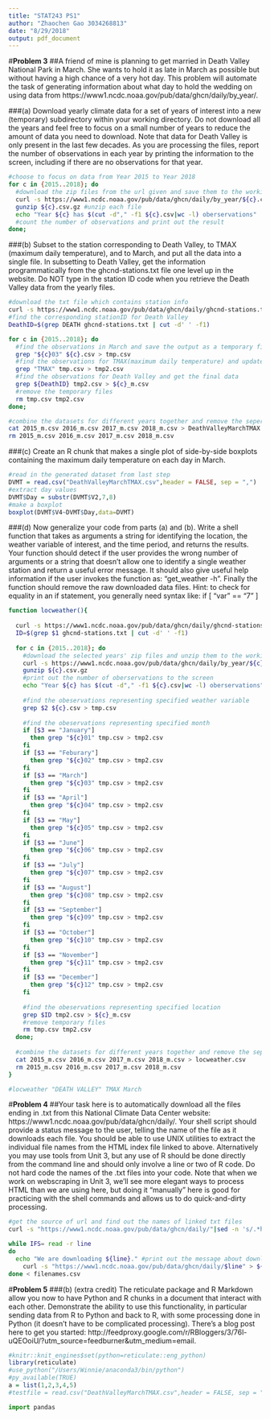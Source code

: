 ```yaml
---
title: "STAT243 PS1"
author: "Zhaochen Gao 3034268813"
date: "8/29/2018"
output: pdf_document
---
```

#**Problem 3**
##A friend of mine is planning to get married in Death Valley National Park in March. She wants to hold it as late in March as possible but without having a high chance of a very hot day. This problem will automate the task of generating information about what day to hold the wedding on using data from https://www1.ncdc.noaa.gov/pub/data/ghcn/daily/by_year/.

###(a) Download yearly climate data for a set of years of interest into a new (temporary) subdirectory within your working directory. Do not download all the years and feel free to focus on a small number of years to reduce the amount of data you need to download. Note that data for Death Valley is only present in the last few decades. As you are processing the files, report the number of observations in each year by printing the information to the screen, including if there are no observations for that year.
```bash
#choose to focus on data from Year 2015 to Year 2018
for c in {2015..2018}; do 
  #download the zip files from the url given and save them to the working directory
  curl -s https://www1.ncdc.noaa.gov/pub/data/ghcn/daily/by_year/${c}.csv.gz > ${c}.csv.gz
  gunzip ${c}.csv.gz #unzip each file
  echo "Year ${c} has $(cut -d"," -f1 ${c}.csv|wc -l) oberservations" 
  #count the number of observations and print out the result
done;
```
###(b) Subset to the station corresponding to Death Valley, to TMAX (maximum daily temperature), and to March, and put all the data into a single file. In subsetting to Death Valley, get the information programmatically from the ghcnd-stations.txt file one level up in the website. Do NOT type in the station ID code when you retrieve the Death Valley data from the yearly files.
```bash
#download the txt file which contains station info
curl -s https://www1.ncdc.noaa.gov/pub/data/ghcn/daily/ghcnd-stations.txt > ghcnd-stations.txt
#find the corresponding stationID for Death Valley
DeathID=$(grep DEATH ghcnd-stations.txt | cut -d' ' -f1)

for c in {2015..2018}; do
  #find the observations in March and save the output as a temporary file
  grep "${c}03" ${c}.csv > tmp.csv
  #find the observations for TMAX(maximum daily temperature) and update the temporary file
  grep "TMAX" tmp.csv > tmp2.csv
  #find the observations for Death Valley and get the final data
  grep ${DeathID} tmp2.csv > ${c}_m.csv
  #remove the temporary files
  rm tmp.csv tmp2.csv
done;

#combine the datasets for different years together and remove the seperate datasets
cat 2015_m.csv 2016_m.csv 2017_m.csv 2018_m.csv > DeathValleyMarchTMAX.csv
rm 2015_m.csv 2016_m.csv 2017_m.csv 2018_m.csv
```
###(c) Create an R chunk that makes a single plot of side-by-side boxplots containing the maximum daily temperature on each day in March.
```r
#read in the generated dataset from last step
DVMT = read.csv("DeathValleyMarchTMAX.csv",header = FALSE, sep = ",")
#extract day values
DVMT$Day = substr(DVMT$V2,7,8)
#make a boxplot
boxplot(DVMT$V4~DVMT$Day,data=DVMT)
```
###(d) Now generalize your code from parts (a) and (b). Write a shell function that takes as arguments a string for identifying the location, the weather variable of interest, and the time period, and returns the results. Your function should detect if the user provides the wrong number of arguments or a string that doesn’t allow one to identify a single weather station and return a useful error message. It should also give useful help information if the user invokes the function as: “get_weather -h”. Finally the function should remove the raw downloaded data files. Hint: to check for equality in an if statement, you generally need syntax like: if [ "var" == "7" ]
```bash
function locweather(){
  
  curl -s https://www1.ncdc.noaa.gov/pub/data/ghcn/daily/ghcnd-stations.txt > ghcnd-stations.txt
  ID=$(grep $1 ghcnd-stations.txt | cut -d' ' -f1)
  
  for c in {2015..2018}; do
    #download the selected years' zip files and unzip them to the working directory
    curl -s https://www1.ncdc.noaa.gov/pub/data/ghcn/daily/by_year/${c}.csv.gz > ${c}.csv.gz
    gunzip ${c}.csv.gz
    #print out the number of oberservations to the screen
    echo "Year ${c} has $(cut -d"," -f1 ${c}.csv|wc -l) oberservations"
    
    #find the obeservations representing specified weather variable
    grep $2 ${c}.csv > tmp.csv
    
    #find the obeservations representing specified month
    if [$3 == "January"] 
      then grep "${c}01" tmp.csv > tmp2.csv 
    fi
    if [$3 == "Feburary"] 
      then grep "${c}02" tmp.csv > tmp2.csv 
    fi
    if [$3 == "March"] 
      then grep "${c}03" tmp.csv > tmp2.csv 
    fi
    if [$3 == "April"] 
      then grep "${c}04" tmp.csv > tmp2.csv
    fi
    if [$3 == "May"] 
      then grep "${c}05" tmp.csv > tmp2.csv
    fi
    if [$3 == "June"] 
      then grep "${c}06" tmp.csv > tmp2.csv
    fi
    if [$3 == "July"] 
      then grep "${c}07" tmp.csv > tmp2.csv
    fi
    if [$3 == "August"] 
      then grep "${c}08" tmp.csv > tmp2.csv
    fi
    if [$3 == "September"] 
      then grep "${c}09" tmp.csv > tmp2.csv
    fi
    if [$3 == "October"] 
      then grep "${c}10" tmp.csv > tmp2.csv
    fi
    if [$3 == "November"] 
      then grep "${c}11" tmp.csv > tmp2.csv
    fi
    if [$3 == "December"] 
      then grep "${c}12" tmp.csv > tmp2.csv
    fi
    
    #find the obeservations representing specified location
    grep $ID tmp2.csv > ${c}_m.csv
    #remove temporary files
    rm tmp.csv tmp2.csv
  done;
  
  #combine the datasets for different years together and remove the seperate datasets
  cat 2015_m.csv 2016_m.csv 2017_m.csv 2018_m.csv > locweather.csv
  rm 2015_m.csv 2016_m.csv 2017_m.csv 2018_m.csv
}

#locweather "DEATH VALLEY" TMAX March

```

#**Problem 4** 
##Your task here is to automatically download all the files ending in .txt from this National Climate Data Center website: https://www1.ncdc.noaa.gov/pub/data/ghcn/daily/. Your shell script should provide a status message to the user, telling the name of the file as it downloads each file. You should be able to use UNIX utilities to extract the individual file names from the HTML index file linked to above. Alternatively you may use tools from Unit 3, but any use of R should be done directly from the command line and should only involve a line or two of R code. Do not hard code the names of the .txt files into your code. Note that when we work on webscraping in Unit 3, we’ll see more elegant ways to process HTML than we are using here, but doing it “manually” here is good for practicing with the shell commands and allows us to do quick-and-dirty processing.
```bash
#get the source of url and find out the names of linked txt files
curl -s "https://www1.ncdc.noaa.gov/pub/data/ghcn/daily/"|sed -n 's/.*href="\([^"]*\).*/\1/p'|grep "txt" >filenames.csv

while IFS= read -r line
do
  echo "We are downloading ${line}." #print out the message about downloading files
	curl -s "https://www1.ncdc.noaa.gov/pub/data/ghcn/daily/$line" > ${line} #download the files
done < filenames.csv
```

#**Problem 5**
###(b) (extra credit) The reticulate package and R Markdown allow you now to have Python and R chunks in a document that interact with each other. Demonstrate the ability to use this functionality, in particular sending data from R to Python and back to R, with some processing done in Python (it doesn’t have to be complicated processing). There’s a blog post here to get you started: http://feedproxy.google.com/r/RBloggers/3/76l-uQEOoiU/?utm_source=feedburner&utm_medium=email.
```r
#knitr::knit_engines$set(python=reticulate::eng_python)
library(reticulate)
#use_python("/Users/Winnie/anaconda3/bin/python")
#py_available(TRUE)
a = list(1,2,3,4,5)
#testfile = read.csv("DeathValleyMarchTMAX.csv",header = FALSE, sep = ",")

```

```python
import pandas
```

